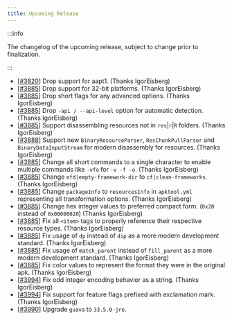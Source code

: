 ```yaml
---
title: Upcoming Release
---
```


:::info

The changelog of the upcoming release, subject to change prior to finalization.

:::

- [[#3820](https://github.com/iBotPeaches/Apktool/issues/3820)] Drop support for aapt1. (Thanks IgorEisberg)
- [[#3885](https://github.com/iBotPeaches/Apktool/pull/3885)] Drop support for 32-bit platforms. (Thanks IgorEisberg)
- [[#3885](https://github.com/iBotPeaches/Apktool/pull/3885)] Drop short flags for any advanced options. (Thanks IgorEisberg)
- [[#3885](https://github.com/iBotPeaches/Apktool/pull/3885)] Drop `-api / --api-level` option for automatic detection. (Thanks IgorEisberg)
- [[#3885](https://github.com/iBotPeaches/Apktool/pull/3885)] Support disassembling resources not in `res`|`r`|`R` folders. (Thanks IgorEisberg)
- [[#3888](https://github.com/iBotPeaches/Apktool/pull/3888)] Support new `BinaryResourceParser`, `ResChunkPullParser` and `BinaryDataInputStream` for modern disassembly for resources. (Thanks IgorEisberg)
- [[#3885](https://github.com/iBotPeaches/Apktool/pull/3885)] Change all short commands to a single character to enable multiple commands like `-vfo` for `-v -f -o`. (Thanks IgorEisberg)
- [[#3885](https://github.com/iBotPeaches/Apktool/pull/3885)] Change `efd|empty-framework-dir` to `cf|clean-frameworks`. (Thanks IgorEisberg)
- [[#3885](https://github.com/iBotPeaches/Apktool/pull/3885)] Change `packageInfo` to `resourcesInfo` in `apktool.yml` representing all transformation options. (Thanks IgorEisberg)
- [[#3885](https://github.com/iBotPeaches/Apktool/pull/3885)] Change hex integer values to preferred compact form. (`0x20` instead of `0x00000020`) (Thanks IgorEisberg)
- [[#3885](https://github.com/iBotPeaches/Apktool/pull/3885)] Fix all `<item>` tags to properly reference their respective resource types. (Thanks IgorEisberg)
- [[#3885](https://github.com/iBotPeaches/Apktool/pull/3885)] Fix usage of `dp` instead of `dip` as a more modern development standard. (Thanks IgorEisberg)
- [[#3885](https://github.com/iBotPeaches/Apktool/pull/3885)] Fix usage of `match_parent` instead of `fill_parent` as a more modern development standard. (Thanks IgorEisberg)
- [[#3885](https://github.com/iBotPeaches/Apktool/pull/3885)] Fix color values to represent the format they were in the original apk. (Thanks IgorEisberg)
- [[#3994](https://github.com/iBotPeaches/Apktool/pull/3994)] Fix odd integer encoding behavior as a string. (Thanks IgorEisberg)
- [[#3994](https://github.com/iBotPeaches/Apktool/pull/3994)] Fix support for feature flags prefixed with exclamation mark. (Thanks IgorEisberg)
- [[#3990](https://github.com/iBotPeaches/Apktool/pull/3990)] Upgrade `guava` to `33.5.0-jre`.
